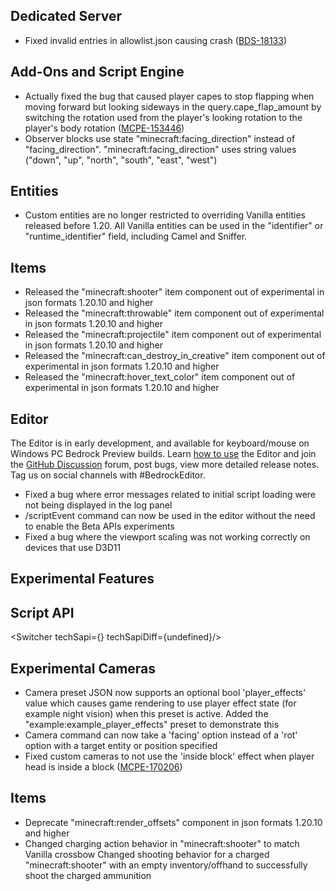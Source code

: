 



## **Dedicated Server**

-   Fixed invalid entries in allowlist.json causing crash ([BDS-18133](https://bugs.mojang.com/browse/BDS-18133))

## **Add-Ons and Script Engine**

-   Actually fixed the bug that caused player capes to stop flapping when moving forward but looking sideways in the query.cape\_flap\_amount by switching the rotation used from the player's looking rotation to the player's body rotation ([MCPE-153446](https://bugs.mojang.com/browse/MCPE-153446))
-   Observer blocks use state "minecraft:facing\_direction" instead of "facing\_direction". "minecraft:facing\_direction" uses string values ("down", "up", "north", "south", "east", "west")

## **Entities**

-   Custom entities are no longer restricted to overriding Vanilla entities released before 1.20. All Vanilla entities can be used in the "identifier" or "runtime\_identifier" field, including Camel and Sniffer.

## **Items**

-   Released the "minecraft:shooter" item component out of experimental in json formats 1.20.10 and higher
-   Released the "minecraft:throwable" item component out of experimental in json formats 1.20.10 and higher
-   Released the "minecraft:projectile" item component out of experimental in json formats 1.20.10 and higher
-   Released the "minecraft:can\_destroy\_in\_creative" item component out of experimental in json formats 1.20.10 and higher
-   Released the "minecraft:hover\_text\_color" item component out of experimental in json formats 1.20.10 and higher

## **Editor**

The Editor is in early development, and available for keyboard/mouse on Windows PC Bedrock Preview builds. Learn [how to use](https://aka.ms/LearnEditor) the Editor and join the [GitHub Discussion](https://github.com/Mojang/minecraft-editor/discussions) forum, post bugs, view more detailed release notes. Tag us on social channels with #BedrockEditor.

-   Fixed a bug where error messages related to initial script loading were not being displayed in the log panel
-   /scriptEvent command can now be used in the editor without the need to enable the Beta APIs experiments
-   Fixed a bug where the viewport scaling was not working correctly on devices that use D3D11




<h2 className="experimental_divider">Experimental Features</h2>





## **Script API**

<Switcher techSapi={<TechSapiExp/>} techSapiDiff={undefined}/>

## **Experimental Cameras**

-   Camera preset JSON now supports an optional bool 'player\_effects' value which causes game rendering to use player effect state (for example night vision) when this preset is active. Added the "example:example\_player\_effects" preset to demonstrate this
-   Camera command can now take a 'facing' option instead of a 'rot' option with a target entity or position specified
-   Fixed custom cameras to not use the 'inside block' effect when player head is inside a block ([MCPE-170206](https://bugs.mojang.com/browse/MCPE-170206))

## **Items**

-   Deprecate "minecraft:render\_offsets" component in json formats 1.20.10 and higher
-   Changed charging action behavior in "minecraft:shooter" to match Vanilla crossbow Changed shooting behavior for a charged "minecraft:shooter" with an empty inventory/offhand to successfully shoot the charged ammunition
